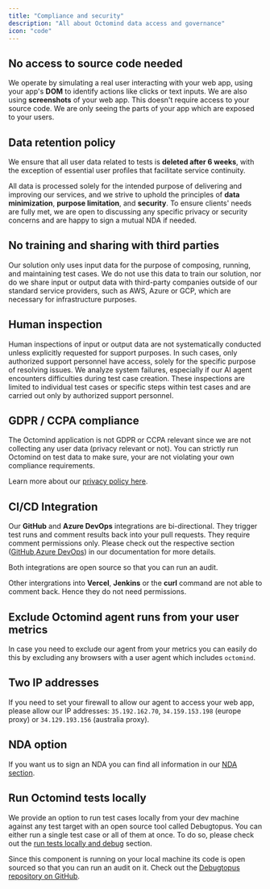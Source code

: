 ```yaml
---
title: "Compliance and security"
description: "All about Octomind data access and governance"
icon: "code"
---
```


## No access to source code needed

We operate by simulating a real user interacting with your web app, using your app's **DOM** to identify actions like clicks or text
inputs. We are also using **screenshots** of your web app. This doesn't require access to your source code. We are only seeing the parts of your app
which are exposed to your users.

## Data retention policy

We ensure that all user data related to tests is **deleted after 6 weeks**, with the exception of essential user profiles that facilitate service continuity.

All data is processed solely for the intended purpose of delivering and improving our services, and we strive to uphold the principles of **data minimization**, **purpose limitation**, and **security**. To ensure clients' needs are fully met, we are open to discussing any specific privacy or security concerns and are happy to sign a mutual NDA if needed.

## No training and sharing with third parties

Our solution only uses input data for the purpose of composing, running, and maintaining test cases. We do not use this data to train our solution, nor do we share input or output data with third-party companies outside of our standard service providers, such as AWS, Azure or GCP, which are necessary for infrastructure purposes.

## Human inspection

Human inspections of input or output data are not systematically conducted unless explicitly requested for support purposes. In such cases, only authorized support personnel have access, solely for the specific purpose of resolving issues. We analyze system failures, especially if our AI agent encounters difficulties during test case creation. These inspections are limited to individual test cases or specific steps within test cases and are carried out only by authorized support personnel.

## GDPR / CCPA compliance

The Octomind application is not GDPR or CCPA relevant since we are not collecting any user data (privacy relevant or not). You can strictly run
Octomind on test data to make sure, your are not violating your own compliance requirements.

Learn more about our [privacy policy here](https://www.octomind.dev/privacy-policy).

## CI/CD Integration

Our **GitHub** and **Azure DevOps** integrations are bi-directional. They trigger test runs and comment results back into your pull requests.
They require comment permissions only. Please check out the respective section ([GitHub](/integrations/quickstart-GitHub),[Azure DevOps](/integrations/quickstart-Azure)) in our documentation for more details.

<Tip>Both integrations are open source so that you can run an audit.</Tip>

Other intergrations into **Vercel**, **Jenkins** or the **curl** command are not able to comment back. Hence they do not need permissions.

## Exclude Octomind agent runs from your user metrics

In case you need to exclude our agent from your metrics you can easily do this by excluding any browsers with a user agent
which includes `octomind`.

## Two IP addresses

If you need to set your firewall to allow our agent to access your web app, please allow our IP addresses: `35.192.162.70`,
`34.159.153.198` (europe proxy) or `34.129.193.156` (australia proxy).

## NDA option

If you want us to sign an NDA you can find all information in our [NDA section](/data-governance/nda).

## Run Octomind tests locally

We provide an option to run test cases locally from your dev machine against any test target with an open source tool called Debugtopus. You can either run a single test
case or all of them at once. To do so, please check out the [run tests locally and debug](/debugtopus) section.

Since this component is running on your local machine its code is open sourced so that you can run an audit on it. Check out the [Debugtopus repository on GitHub](https://github.com/OctoMind-dev/debugtopus).
